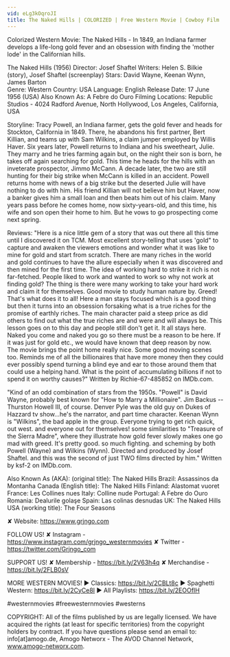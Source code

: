 ```yaml
---
vid: eLg3kOqroJI
title: The Naked Hills | COLORIZED | Free Western Movie | Cowboy Film
---
```


Colorized Western Movie: The Naked Hills - In 1849, an Indiana farmer develops a life-long gold fever and an obsession with finding the 'mother lode' in the Californian hills. 

The Naked Hills (1956)
Director: Josef Shaftel
Writers: Helen S. Bilkie (story), Josef Shaftel (screenplay)
Stars: David Wayne, Keenan Wynn, James Barton  
Genre: Western 
Country: USA
Language: English
Release Date: 17 June 1956 (USA) 
Also Known As: A Febre do Ouro 
Filming Locations: Republic Studios - 4024 Radford Avenue, North Hollywood, Los Angeles, California, USA 

Storyline:
Tracy Powell, an Indiana farmer, gets the gold fever and heads for Stockton, California in 1849. There, he abandons his first partner, Bert Killian, and teams up with Sam Wilkins, a claim jumper employed by Willis Haver. Six years later, Powell returns to Indiana and his sweetheart, Julie. They marry and he tries farming again but, on the night their son is born, he takes off again searching for gold. This time he heads for the hills with an inveterate prospector, Jimmo McCann. A decade later, the two are still hunting for their big strike when McCann is killed in an accident. Powell returns home with news of a big strike but the deserted Julie will have nothing to do with him. His friend Killian will not believe him but Haver, now a banker gives him a small loan and then beats him out of his claim. Many years pass before he comes home, now sixty-years-old, and this time, his wife and son open their home to him. But he vows to go prospecting come next spring.

Reviews:
"Here is a nice little gem of a story that was out there all this time until I discovered it on TCM. Most excellent story-telling that uses 'gold" to capture and awaken the viewers emotions and wonder what it was like to mine for gold and start from scratch. There are many riches in the world and gold continues to have the allure especially when it was discovered and then mined for the first time. The idea of working hard to strike it rich is not far-fetched. People liked to work and wanted to work so why not work at finding gold? The thing is there were many working to take your hard work and claim it for themselves. Good movie to study human nature by. Greed! That's what does it to all! Here a man stays focused which is a good thing but then it turns into an obsession forsaking what is a true riches for the promise of earthly riches. The main character paid a steep price as did others to find out what the true riches are and were and will always be. This lesson goes on to this day and people still don't get it. It all stays here. Naked you come and naked you go so there must be a reason to be here. If it was just for gold etc., we would have known that deep reason by now. The movie brings the point home really nice. Some good moving scenes too. Reminds me of all the billionaires that have more money then they could ever possibly spend turning a blind eye and ear to those around them that could use a helping hand. What is the point of accumulating billions if not to spend it on worthy causes?" Written by Richie-67-485852 on IMDb.com.

"Kind of an odd combination of stars from the 1950s. "Powell" is David Wayne, probably best known for "How to Marry a Millionaire". Jim Backus -- Thurston Howell III, of course. Denver Pyle was the old guy on Dukes of Hazzard tv show...he's the narrator, and part time character. Keenan Wynn is "Wilkins", the bad apple in the group. Everyone trying to get rich quick, out west. and everyone out for themselves! some similarities to "Treasure of the Sierra Madre", where they illustrate how gold fever slowly makes one go mad with greed. It's pretty good. so much fighting. and scheming by both Powell (Wayne) and Wilkins (Wynn). Directed and produced by Josef Shaftel. and this was the second of just TWO films directed by him." Written by ksf-2 on IMDb.com.

Also Known As (AKA):
(original title): The Naked Hills
Brazil: Assassinos da Montanha
Canada (English title): The Naked Hills
Finland: Alastomat vuoret
France: Les Collines nues
Italy: Colline nude
Portugal: A Febre do Ouro
Romania: Dealurile golaşe
Spain: Las colinas desnudas
UK: The Naked Hills
USA (working title): The Four Seasons

✘ Website: https://www.grjngo.com

FOLLOW US!
✘ Instagram - https://www.instagram.com/grjngo_westernmovies
✘ Twitter - https://twitter.com/Grjngo_com

SUPPORT US!
✘ Membership - https://bit.ly/2V63h4q
✘ Merchandise - https://bit.ly/2FLB0sV

MORE WESTERN MOVIES! 
► Classics: https://bit.ly/2CBLt8c 
► Spaghetti Western: https://bit.ly/2CyCe8I 
► All Playlists: https://bit.ly/2EOOfIH 

#westernmovies #freewesternmovies #westerns

COPYRIGHT: All of the films published by us are legally licensed. We have acquired the rights (at least for specific territories) from the copyright holders by contract. If you have questions please send an email to: info[at]amogo.de, Amogo Networx - The AVOD Channel Network, www.amogo-networx.com.